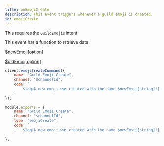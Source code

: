 ```yaml
---
title: onEmojiCreate
description: This event triggers whenever a guild emoji is created.
id: emojiCreate
---
```



<Aside title="Intents">

This requires the `GuildEmojis` intent!

</Aside>

<Aside title="Functions" type="tip">

This event has a function to retrieve data:

[$newEmoji[option]](/functions/newemoji)

[$oldEmoji[option]](/functions/oldemoji)

</Aside>

<Example>

<div slot="default">

```js
client.emojiCreateCommand({
    name: "Guild Emoji Create",
    channel: "$channelId",
    code: `
        $log[A new emoji was created with the name $newEmoji[string]!]
    `
});
```

</div>
<div slot="handler">

```js
module.exports = {
    name: "Guild Emoji Create",
    channel: "$channelId",
    type: "emojiCreate",
    code: `
        $log[A new emoji was created with the name $newEmoji[string]!]
    `
};
```

</div>
</Example>
